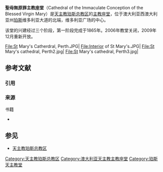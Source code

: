 {{Infobox religious building
| building_name     = 聖母無原罪主教座堂
| image             = StMarysCathedral.jpg
| location          = 澳大利亚西澳大利亚州[[珀斯|珀斯]]
| geo               = {{Coord|-31.9556|115.8665|type:landmark_region:AU|display=inline,title}}
| religious_affiliation = [[罗马天主教|罗马天主教]]
| district          = [[天主教珀斯总教区|天主教珀斯总教区]]
| consecration_year = 1865年1月29日 <small>（第一阶段）</small><br/> 2009年12月9日 <small>（第三阶段）</small>
| status            = 主教座堂<ref>{{cite web |url=http://www.gcatholic.org/churches/oceania/2296.htm |title=Cathedral of the Immaculate Conception of the Blessed Virgin Mary |date=15 January 2012 |accessdate=1 February 2012 |work=GCatholic.org}}</ref>
| website           = [http://perthcatholic.org.au/about-us/index.cfm?loadref=15 www.perthcatholic.org.au/about-us/index.cfm?loadref=15]
| architect         = Michael Cavanagh
| architecture_style= 哥特式
| groundbreaking    = 1863
| year_completed    = 2010
}}
'''聖母無原罪主教座堂'''（Cathedral of the Immaculate Conception of the Blessed Virgin Mary）是[[天主教珀斯总教区|天主教珀斯总教区]]的[[主教座堂|主教座堂]]，位于澳大利亚西澳大利亚州[[珀斯|珀斯]]维多利亚大道的北端，维多利亚广场的中心。

该堂的兴建经过三个阶段，第一阶段完成于1865年。2006年教堂关闭，2009年12月重新开放。

<gallery perrow=4 widths=160px heights=120px>
File:St Mary's Catherdral, Perth.JPG|
File:Interior of St Mary's.JPG|
File:St Mary's cathedral, Perth2.jpg|
File:St Mary's cathedral, Perth3.jpg|
</gallery>

== 参考文献 ==
=== 引用 ===
{{Reflist}}

=== 来源 ===
;书籍
* {{cite book |title = Our Cathedral: a history of St Mary's Cathedral, Perth, Western Australia |author = Winship, John A. |location = Perth, Western Australia |publisher=Archdiocese of Perth |year=2010 |pages=240 |ISBN = 978-1-453-75519-8 |type=paperback }}

== 参见 ==
{{Portal box|天主教|建筑}}
* [[天主教珀斯总教区|天主教珀斯总教区]]

[[Category:天主教珀斯总教区|Category:天主教珀斯总教区]]
[[Category:澳大利亚天主教主教座堂|Category:澳大利亚天主教主教座堂]]
[[Category:珀斯天主教堂|Category:珀斯天主教堂]]